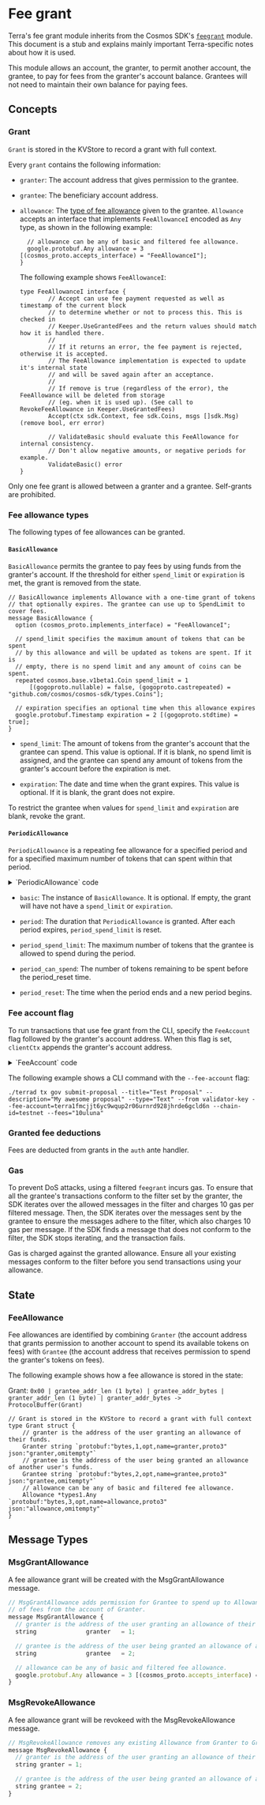 
# Fee grant

<Admonition type="info" icon="ℹ️">

Terra's fee grant module inherits from the Cosmos SDK's [`feegrant`](https://docs.cosmos.network/master/modules/feegrant/) module. This document is a stub and explains mainly important Terra-specific notes about how it is used.

</Admonition>

This module allows an account, the granter, to permit another account, the grantee, to pay for fees from the granter's account balance. Grantees will not need to maintain their own balance for paying fees.

## Concepts

### Grant

`Grant` is stored in the KVStore to record a grant with full context.

Every `grant` contains the following information:

- `granter`: The account address that gives permission to the grantee.
- `grantee`: The beneficiary account address.
- `allowance`: The [type of fee allowance](#fee-allowance-types) given to the grantee. `Allowance` accepts an interface that implements `FeeAllowanceI` encoded as `Any` type, as shown in the following example:

  ```
    // allowance can be any of basic and filtered fee allowance.
    google.protobuf.Any allowance = 3 [(cosmos_proto.accepts_interface) = "FeeAllowanceI"];
  }
  ```

  The following example shows `FeeAllowanceI`:

  ```
  type FeeAllowanceI interface {
          // Accept can use fee payment requested as well as timestamp of the current block
          // to determine whether or not to process this. This is checked in
          // Keeper.UseGrantedFees and the return values should match how it is handled there.
          //
          // If it returns an error, the fee payment is rejected, otherwise it is accepted.
          // The FeeAllowance implementation is expected to update it's internal state
          // and will be saved again after an acceptance.
          //
          // If remove is true (regardless of the error), the FeeAllowance will be deleted from storage
          // (eg. when it is used up). (See call to RevokeFeeAllowance in Keeper.UseGrantedFees)
          Accept(ctx sdk.Context, fee sdk.Coins, msgs []sdk.Msg) (remove bool, err error)

          // ValidateBasic should evaluate this FeeAllowance for internal consistency.
          // Don't allow negative amounts, or negative periods for example.
          ValidateBasic() error
  }
  ```

Only one fee grant is allowed between a granter and a grantee. Self-grants are prohibited.

### Fee allowance types

The following types of fee allowances can be granted.

#### `BasicAllowance`

`BasicAllowance` permits the grantee to pay fees by using funds from the granter's account. If the threshold for either `spend_limit` or `expiration` is met, the grant is removed from the state.

```
// BasicAllowance implements Allowance with a one-time grant of tokens
// that optionally expires. The grantee can use up to SpendLimit to cover fees.
message BasicAllowance {
  option (cosmos_proto.implements_interface) = "FeeAllowanceI";

  // spend_limit specifies the maximum amount of tokens that can be spent
  // by this allowance and will be updated as tokens are spent. If it is
  // empty, there is no spend limit and any amount of coins can be spent.
  repeated cosmos.base.v1beta1.Coin spend_limit = 1
      [(gogoproto.nullable) = false, (gogoproto.castrepeated) = "github.com/cosmos/cosmos-sdk/types.Coins"];

  // expiration specifies an optional time when this allowance expires
  google.protobuf.Timestamp expiration = 2 [(gogoproto.stdtime) = true];
}
```

- `spend_limit`: The amount of tokens from the granter's account that the grantee can spend. This value is optional. If it is blank, no spend limit is assigned, and the grantee can spend any amount of tokens from the granter's account before the expiration is met.

- `expiration`: The date and time when the grant expires. This value is optional. If it is blank, the grant does not expire.

To restrict the grantee when values for `spend_limit` and `expiration` are blank, revoke the grant.

#### `PeriodicAllowance`

`PeriodicAllowance` is a repeating fee allowance for a specified period and for a specified maximum number of tokens that can spent within that period.

<details> 
<summary> `PeriodicAllowance` code </summary>
<p>

```
// PeriodicAllowance extends Allowance to allow for both a maximum cap,
// as well as a limit per time period.
message PeriodicAllowance {
  option (cosmos_proto.implements_interface) = "FeeAllowanceI";

  // basic specifies a struct of `BasicAllowance`
  BasicAllowance basic = 1 [(gogoproto.nullable) = false];

  // period specifies the time duration in which period_spend_limit coins can
  // be spent before that allowance is reset
  google.protobuf.Duration period = 2 [(gogoproto.stdduration) = true, (gogoproto.nullable) = false];

  // period_spend_limit specifies the maximum number of coins that can be spent
  // in the period
  repeated cosmos.base.v1beta1.Coin period_spend_limit = 3
      [(gogoproto.nullable) = false, (gogoproto.castrepeated) = "github.com/cosmos/cosmos-sdk/types.Coins"];

  // period_can_spend is the number of coins left to be spent before the period_reset time
  repeated cosmos.base.v1beta1.Coin period_can_spend = 4
      [(gogoproto.nullable) = false, (gogoproto.castrepeated) = "github.com/cosmos/cosmos-sdk/types.Coins"];

  // period_reset is the time at which this period resets and a new one begins,
  // it is calculated from the start time of the first transaction after the
  // last period ended
  google.protobuf.Timestamp period_reset = 5 [(gogoproto.stdtime) = true, (gogoproto.nullable) = false];
}

// AllowedMsgAllowance creates allowance only for specified message types.
message AllowedMsgAllowance {
  option (gogoproto.goproto_getters)         = false;
  option (cosmos_proto.implements_interface) = "FeeAllowanceI";

  // allowance can be any of basic and filtered fee allowance.
  google.protobuf.Any allowance = 1 [(cosmos_proto.accepts_interface) = "FeeAllowanceI"];

  // allowed_messages are the messages for which the grantee has the access.
  repeated string allowed_messages = 2;
}

// Grant is stored in the KVStore to record a grant with full context
message Grant {
  // granter is the address of the user granting an allowance of their funds.
  string              granter   = 1;

  // grantee is the address of the user being granted an allowance of another user's funds.
  string              grantee   = 2;

```

</p>
</details>

- `basic`: The instance of `BasicAllowance`.  It is optional. If empty, the grant will have not have a `spend_limit` or `expiration`.

- `period`: The duration that `PeriodicAllowance` is granted. After each period expires, `period_spend_limit` is reset.

- `period_spend_limit`: The maximum number of tokens that the grantee is allowed to spend during the period.

- `period_can_spend`: The number of tokens remaining to be spent before the period_reset time.

- `period_reset`: The time when the period ends and a new period begins.

### Fee account flag

To run transactions that use fee grant from the CLI, specify the `FeeAccount` flag followed by the granter's account address. When this flag is set, `clientCtx` appends the granter's account address.

<details> 
<summary> `FeeAccount` code </summary>
<p>

```
if clientCtx.FeeGranter == nil || flagSet.Changed(flags.FlagFeeAccount) {
  granter, _ := flagSet.GetString(flags.FlagFeeAccount)

  if granter != "" {
    granterAcc, err := sdk.AccAddressFromBech32(granter)
    if err != nil {
      return clientCtx, err
    }

    clientCtx = clientCtx.WithFeeGranterAddress(granterAcc)
  }
}
```

```
package tx

import (
	"bufio"
	"errors"
	"fmt"
	"net/http"
	"os"

	"github.com/spf13/pflag"

	"github.com/cosmos/cosmos-sdk/client"
	"github.com/cosmos/cosmos-sdk/client/flags"
	"github.com/cosmos/cosmos-sdk/client/input"
	"github.com/cosmos/cosmos-sdk/crypto/keys/secp256k1"
	cryptotypes "github.com/cosmos/cosmos-sdk/crypto/types"
	sdk "github.com/cosmos/cosmos-sdk/types"
	sdkerrors "github.com/cosmos/cosmos-sdk/types/errors"
	"github.com/cosmos/cosmos-sdk/types/rest"
	"github.com/cosmos/cosmos-sdk/types/tx"
	"github.com/cosmos/cosmos-sdk/types/tx/signing"
	authsigning "github.com/cosmos/cosmos-sdk/x/auth/signing"
	authtx "github.com/cosmos/cosmos-sdk/x/auth/tx"
)

// GenerateOrBroadcastTxCLI will either generate and print and unsigned transaction
// or sign it and broadcast it returning an error upon failure.
func GenerateOrBroadcastTxCLI(clientCtx client.Context, flagSet *pflag.FlagSet, msgs ...sdk.Msg) error {
	txf := NewFactoryCLI(clientCtx, flagSet)
	return GenerateOrBroadcastTxWithFactory(clientCtx, txf, msgs...)
}

// GenerateOrBroadcastTxWithFactory will either generate and print and unsigned transaction
// or sign it and broadcast it returning an error upon failure.
func GenerateOrBroadcastTxWithFactory(clientCtx client.Context, txf Factory, msgs ...sdk.Msg) error {
	if clientCtx.GenerateOnly {
		return GenerateTx(clientCtx, txf, msgs...)
	}

	return BroadcastTx(clientCtx, txf, msgs...)
}

// GenerateTx will generate an unsigned transaction and print it to the writer
// specified by ctx.Output. If simulation was requested, the gas will be
// simulated and also printed to the same writer before the transaction is
// printed.
func GenerateTx(clientCtx client.Context, txf Factory, msgs ...sdk.Msg) error {
	if txf.SimulateAndExecute() {
		if clientCtx.Offline {
			return errors.New("cannot estimate gas in offline mode")
		}

		_, adjusted, err := CalculateGas(clientCtx.QueryWithData, txf, msgs...)
		if err != nil {
			return err
		}

		txf = txf.WithGas(adjusted)
		_, _ = fmt.Fprintf(os.Stderr, "%s\n", GasEstimateResponse{GasEstimate: txf.Gas()})
	}

	tx, err := BuildUnsignedTx(txf, msgs...)
	if err != nil {
		return err
	}

	json, err := clientCtx.TxConfig.TxJSONEncoder()(tx.GetTx())
	if err != nil {
		return err
	}

	return clientCtx.PrintString(fmt.Sprintf("%s\n", json))
}

// BroadcastTx attempts to generate, sign and broadcast a transaction with the
// given set of messages. It will also simulate gas requirements if necessary.
// It will return an error upon failure.
func BroadcastTx(clientCtx client.Context, txf Factory, msgs ...sdk.Msg) error {
	txf, err := PrepareFactory(clientCtx, txf)
	if err != nil {
		return err
	}

	if txf.SimulateAndExecute() || clientCtx.Simulate {
		_, adjusted, err := CalculateGas(clientCtx.QueryWithData, txf, msgs...)
		if err != nil {
			return err
		}

		txf = txf.WithGas(adjusted)
		_, _ = fmt.Fprintf(os.Stderr, "%s\n", GasEstimateResponse{GasEstimate: txf.Gas()})
	}

	if clientCtx.Simulate {
		return nil
	}

	tx, err := BuildUnsignedTx(txf, msgs...)
	if err != nil {
		return err
	}

	if !clientCtx.SkipConfirm {
		out, err := clientCtx.TxConfig.TxJSONEncoder()(tx.GetTx())
		if err != nil {
			return err
		}

		_, _ = fmt.Fprintf(os.Stderr, "%s\n\n", out)

		buf := bufio.NewReader(os.Stdin)
		ok, err := input.GetConfirmation("confirm transaction before signing and broadcasting", buf, os.Stderr)

		if err != nil || !ok {
			_, _ = fmt.Fprintf(os.Stderr, "%s\n", "cancelled transaction")
			return err
		}
	}

	tx.SetFeeGranter(clientCtx.GetFeeGranterAddress())
	err = Sign(txf, clientCtx.GetFromName(), tx, true)
	if err != nil {
		return err
	}

	txBytes, err := clientCtx.TxConfig.TxEncoder()(tx.GetTx())
	if err != nil {
		return err
	}

	// broadcast to a Tendermint node
	res, err := clientCtx.BroadcastTx(txBytes)
	if err != nil {
		return err
	}

	return clientCtx.PrintProto(res)
}

// WriteGeneratedTxResponse writes a generated unsigned transaction to the
// provided http.ResponseWriter. It will simulate gas costs if requested by the
// BaseReq. Upon any error, the error will be written to the http.ResponseWriter.
// Note that this function returns the legacy StdTx Amino JSON format for compatibility
// with legacy clients.
func WriteGeneratedTxResponse(
	ctx client.Context, w http.ResponseWriter, br rest.BaseReq, msgs ...sdk.Msg,
) {
	gasAdj, ok := rest.ParseFloat64OrReturnBadRequest(w, br.GasAdjustment, flags.DefaultGasAdjustment)
	if !ok {
		return
	}

	gasSetting, err := flags.ParseGasSetting(br.Gas)
	if rest.CheckBadRequestError(w, err) {
		return
	}

	txf := Factory{fees: br.Fees, gasPrices: br.GasPrices}.
		WithAccountNumber(br.AccountNumber).
		WithSequence(br.Sequence).
		WithGas(gasSetting.Gas).
		WithGasAdjustment(gasAdj).
		WithMemo(br.Memo).
		WithChainID(br.ChainID).
		WithSimulateAndExecute(br.Simulate).
		WithTxConfig(ctx.TxConfig).
		WithTimeoutHeight(br.TimeoutHeight)

	if br.Simulate || gasSetting.Simulate {
		if gasAdj < 0 {
			rest.WriteErrorResponse(w, http.StatusBadRequest, sdkerrors.ErrorInvalidGasAdjustment.Error())
			return
		}

		_, adjusted, err := CalculateGas(ctx.QueryWithData, txf, msgs...)
		if rest.CheckInternalServerError(w, err) {
			return
		}

		txf = txf.WithGas(adjusted)

		if br.Simulate {
			rest.WriteSimulationResponse(w, ctx.LegacyAmino, txf.Gas())
			return
		}
	}

	tx, err := BuildUnsignedTx(txf, msgs...)
	if rest.CheckBadRequestError(w, err) {
		return
	}

	stdTx, err := ConvertTxToStdTx(ctx.LegacyAmino, tx.GetTx())
	if rest.CheckInternalServerError(w, err) {
		return
	}

	output, err := ctx.LegacyAmino.MarshalJSON(stdTx)
	if rest.CheckInternalServerError(w, err) {
		return
	}

	w.Header().Set("Content-Type", "application/json")
	w.WriteHeader(http.StatusOK)
	_, _ = w.Write(output)
}

// BuildUnsignedTx builds a transaction to be signed given a set of messages. The
// transaction is initially created via the provided factory's generator. Once
// created, the fee, memo, and messages are set.
func BuildUnsignedTx(txf Factory, msgs ...sdk.Msg) (client.TxBuilder, error) {
	if txf.chainID == "" {
		return nil, fmt.Errorf("chain ID required but not specified")
	}

	fees := txf.fees

	if !txf.gasPrices.IsZero() {
		if !fees.IsZero() {
			return nil, errors.New("cannot provide both fees and gas prices")
		}

		glDec := sdk.NewDec(int64(txf.gas))

		// Derive the fees based on the provided gas prices, where
		// fee = ceil(gasPrice * gasLimit).
		fees = make(sdk.Coins, len(txf.gasPrices))

		for i, gp := range txf.gasPrices {
			fee := gp.Amount.Mul(glDec)
			fees[i] = sdk.NewCoin(gp.Denom, fee.Ceil().RoundInt())
		}
	}

	tx := txf.txConfig.NewTxBuilder()

	if err := tx.SetMsgs(msgs...); err != nil {
		return nil, err
	}

	tx.SetMemo(txf.memo)
	tx.SetFeeAmount(fees)
	tx.SetGasLimit(txf.gas)
	tx.SetTimeoutHeight(txf.TimeoutHeight())

	return tx, nil
}

// BuildSimTx creates an unsigned tx with an empty single signature and returns
// the encoded transaction or an error if the unsigned transaction cannot be
// built.
func BuildSimTx(txf Factory, msgs ...sdk.Msg) ([]byte, error) {
	txb, err := BuildUnsignedTx(txf, msgs...)
	if err != nil {
		return nil, err
	}

	// Create an empty signature literal as the ante handler will populate with a
	// sentinel pubkey.
	sig := signing.SignatureV2{
		PubKey: &secp256k1.PubKey{},
		Data: &signing.SingleSignatureData{
			SignMode: txf.signMode,
		},
		Sequence: txf.Sequence(),
	}
	if err := txb.SetSignatures(sig); err != nil {
		return nil, err
	}

	protoProvider, ok := txb.(authtx.ProtoTxProvider)
	if !ok {
		return nil, fmt.Errorf("cannot simulate amino tx")
	}
	simReq := tx.SimulateRequest{Tx: protoProvider.GetProtoTx()}

	return simReq.Marshal()
}

// CalculateGas simulates the execution of a transaction and returns the
// simulation response obtained by the query and the adjusted gas amount.
func CalculateGas(
	queryFunc func(string, []byte) ([]byte, int64, error), txf Factory, msgs ...sdk.Msg,
) (tx.SimulateResponse, uint64, error) {
	txBytes, err := BuildSimTx(txf, msgs...)
	if err != nil {
		return tx.SimulateResponse{}, 0, err
	}

	// TODO This should use the generated tx service Client.
	// https://github.com/cosmos/cosmos-sdk/issues/7726
	bz, _, err := queryFunc("/cosmos.tx.v1beta1.Service/Simulate", txBytes)
	if err != nil {
		return tx.SimulateResponse{}, 0, err
	}

	var simRes tx.SimulateResponse

	if err := simRes.Unmarshal(bz); err != nil {
		return tx.SimulateResponse{}, 0, err
	}

	return simRes, uint64(txf.GasAdjustment() * float64(simRes.GasInfo.GasUsed)), nil
}

// PrepareFactory ensures the account defined by ctx.GetFromAddress() exists and
// if the account number and/or the account sequence number are zero (not set),
// they will be queried for and set on the provided Factory. A new Factory with
// the updated fields will be returned.
func PrepareFactory(clientCtx client.Context, txf Factory) (Factory, error) {
	from := clientCtx.GetFromAddress()

	if err := txf.accountRetriever.EnsureExists(clientCtx, from); err != nil {
		return txf, err
	}

	initNum, initSeq := txf.accountNumber, txf.sequence
	if initNum == 0 || initSeq == 0 {
		num, seq, err := txf.accountRetriever.GetAccountNumberSequence(clientCtx, from)
		if err != nil {
			return txf, err
		}

		if initNum == 0 {
			txf = txf.WithAccountNumber(num)
		}

		if initSeq == 0 {
			txf = txf.WithSequence(seq)
		}
	}

	return txf, nil
}

// SignWithPrivKey signs a given tx with the given private key, and returns the
// corresponding SignatureV2 if the signing is successful.
func SignWithPrivKey(
	signMode signing.SignMode, signerData authsigning.SignerData,
	txBuilder client.TxBuilder, priv cryptotypes.PrivKey, txConfig client.TxConfig,
	accSeq uint64,
) (signing.SignatureV2, error) {
	var sigV2 signing.SignatureV2

	// Generate the bytes to be signed.
	signBytes, err := txConfig.SignModeHandler().GetSignBytes(signMode, signerData, txBuilder.GetTx())
	if err != nil {
		return sigV2, err
	}

	// Sign those bytes
	signature, err := priv.Sign(signBytes)
	if err != nil {
		return sigV2, err
	}

	// Construct the SignatureV2 struct
	sigData := signing.SingleSignatureData{
		SignMode:  signMode,
		Signature: signature,
	}

	sigV2 = signing.SignatureV2{
		PubKey:   priv.PubKey(),
		Data:     &sigData,
		Sequence: accSeq,
	}

	return sigV2, nil
}

func checkMultipleSigners(mode signing.SignMode, tx authsigning.Tx) error {
	if mode == signing.SignMode_SIGN_MODE_DIRECT &&
		len(tx.GetSigners()) > 1 {
		return sdkerrors.Wrap(sdkerrors.ErrNotSupported, "Signing in DIRECT mode is only supported for transactions with one signer only")
	}
	return nil
}

// Sign signs a given tx with a named key. The bytes signed over are canconical.
// The resulting signature will be added to the transaction builder overwriting the previous
// ones if overwrite=true (otherwise, the signature will be appended).
// Signing a transaction with mutltiple signers in the DIRECT mode is not supprted and will
// return an error.
// An error is returned upon failure.
func Sign(txf Factory, name string, txBuilder client.TxBuilder, overwriteSig bool) error {
	if txf.keybase == nil {
		return errors.New("keybase must be set prior to signing a transaction")
	}

	signMode := txf.signMode
	if signMode == signing.SignMode_SIGN_MODE_UNSPECIFIED {
		// use the SignModeHandler's default mode if unspecified
		signMode = txf.txConfig.SignModeHandler().DefaultMode()
	}
	if err := checkMultipleSigners(signMode, txBuilder.GetTx()); err != nil {
		return err
	}

	key, err := txf.keybase.Key(name)
	if err != nil {
		return err
	}
	pubKey := key.GetPubKey()
	signerData := authsigning.SignerData{
		ChainID:       txf.chainID,
		AccountNumber: txf.accountNumber,
		Sequence:      txf.sequence,
	}

	// For SIGN_MODE_DIRECT, calling SetSignatures calls setSignerInfos on
	// TxBuilder under the hood, and SignerInfos is needed to generated the
	// sign bytes. This is the reason for setting SetSignatures here, with a
	// nil signature.
	//
	// Note: this line is not needed for SIGN_MODE_LEGACY_AMINO, but putting it
	// also doesn't affect its generated sign bytes, so for the sake of simplicity,
	// it is placed here.
	sigData := signing.SingleSignatureData{
		SignMode:  signMode,
		Signature: nil,
	}
	sig := signing.SignatureV2{
		PubKey:   pubKey,
		Data:     &sigData,
		Sequence: txf.Sequence(),
	}
	var prevSignatures []signing.SignatureV2
	if !overwriteSig {
		prevSignatures, err = txBuilder.GetTx().GetSignaturesV2()
		if err != nil {
			return err
		}
	}
	if err := txBuilder.SetSignatures(sig); err != nil {
		return err
	}

	// Generate the bytes to be signed.
	bytesToSign, err := txf.txConfig.SignModeHandler().GetSignBytes(signMode, signerData, txBuilder.GetTx())
	if err != nil {
		return err
	}

	// Sign those bytes
	sigBytes, _, err := txf.keybase.Sign(name, bytesToSign)
	if err != nil {
		return err
	}

	// Construct the SignatureV2 struct
	sigData = signing.SingleSignatureData{
		SignMode:  signMode,
		Signature: sigBytes,
	}
	sig = signing.SignatureV2{
		PubKey:   pubKey,
		Data:     &sigData,
		Sequence: txf.Sequence(),
	}

	if overwriteSig {
		return txBuilder.SetSignatures(sig)
	}
	prevSignatures = append(prevSignatures, sig)
	return txBuilder.SetSignatures(prevSignatures...)
}

// GasEstimateResponse defines a response definition for tx gas estimation.
type GasEstimateResponse struct {
	GasEstimate uint64 `json:"gas_estimate" yaml:"gas_estimate"`
}

func (gr GasEstimateResponse) String() string {
	return fmt.Sprintf("gas estimate: %d", gr.GasEstimate)
}
```

```
func (w *wrapper) SetFeeGranter(feeGranter sdk.AccAddress) {
	if w.tx.AuthInfo.Fee == nil {
		w.tx.AuthInfo.Fee = &tx.Fee{}
	}

	w.tx.AuthInfo.Fee.Granter = feeGranter.String()

	// set authInfoBz to nil because the cached authInfoBz no longer matches tx.AuthInfo
	w.authInfoBz = nil
}
```

```
// Fee includes the amount of coins paid in fees and the maximum
// gas to be used by the transaction. The ratio yields an effective "gasprice",
// which must be above some miminum to be accepted into the mempool.
message Fee {
  // amount is the amount of coins to be paid as a fee
  repeated cosmos.base.v1beta1.Coin amount = 1
      [(gogoproto.nullable) = false, (gogoproto.castrepeated) = "github.com/cosmos/cosmos-sdk/types.Coins"];

  // gas_limit is the maximum gas that can be used in transaction processing
  // before an out of gas error occurs
  uint64 gas_limit = 2;

  // if unset, the first signer is responsible for paying the fees. If set, the specified account must pay the fees.
  // the payer must be a tx signer (and thus have signed this field in AuthInfo).
  // setting this field does *not* change the ordering of required signers for the transaction.
  string payer = 3;

  // if set, the fee payer (either the first signer or the value of the payer field) requests that a fee grant be used
  // to pay fees instead of the fee payer's own balance. If an appropriate fee grant does not exist or the chain does
  // not support fee grants, this will fail
  string granter = 4;
}
```

</p>
</details>

The following example shows a CLI command with the `--fee-account` flag:

```
./terrad tx gov submit-proposal --title="Test Proposal" --description="My awesome proposal" --type="Text" --from validator-key --fee-account=terra1fmcjjt6yc9wqup2r06urnrd928jhrde6gcld6n --chain-id=testnet --fees="10uluna"
```

### Granted fee deductions

Fees are deducted from grants in the `auth` ante handler.

### Gas

To prevent DoS attacks, using a filtered `feegrant` incurs gas. To ensure that all the grantee's transactions conform to the filter set by the granter, the SDK iterates over the allowed messages in the filter and charges 10 gas per filtered message. Then, the SDK iterates over the messages sent by the grantee to ensure the messages adhere to the filter, which also charges 10 gas per message. If the SDK finds a message that does not conform to the filter, the SDK stops iterating, and the transaction fails.

<Admonition type="caution" icon="☢️">

Gas is charged against the granted allowance. Ensure all your existing messages conform to the filter before you send transactions using your allowance.

</Admonition>

## State

### FeeAllowance

Fee allowances are identified by combining `Granter` (the account address that grants permission to another account to spend its available tokens on fees) with `Grantee` (the account address that receives permission to spend the granter's tokens on fees).

The following example shows how a fee allowance is stored in the state:

Grant: `0x00 | grantee_addr_len (1 byte) | grantee_addr_bytes | granter_addr_len (1 byte) | granter_addr_bytes -> ProtocolBuffer(Grant)`

```
// Grant is stored in the KVStore to record a grant with full context
type Grant struct {
	// granter is the address of the user granting an allowance of their funds.
	Granter string `protobuf:"bytes,1,opt,name=granter,proto3" json:"granter,omitempty"`
	// grantee is the address of the user being granted an allowance of another user's funds.
	Grantee string `protobuf:"bytes,2,opt,name=grantee,proto3" json:"grantee,omitempty"`
	// allowance can be any of basic and filtered fee allowance.
	Allowance *types1.Any `protobuf:"bytes,3,opt,name=allowance,proto3" json:"allowance,omitempty"`
}
```

## Message Types

### MsgGrantAllowance

A fee allowance grant will be created with the MsgGrantAllowance message.

```js
// MsgGrantAllowance adds permission for Grantee to spend up to Allowance
// of fees from the account of Granter.
message MsgGrantAllowance {
  // granter is the address of the user granting an allowance of their funds.
  string              granter   = 1;

  // grantee is the address of the user being granted an allowance of another user's funds.
  string              grantee   = 2;

  // allowance can be any of basic and filtered fee allowance.
  google.protobuf.Any allowance = 3 [(cosmos_proto.accepts_interface) = "FeeAllowanceI"];
}
```

### MsgRevokeAllowance

A fee allowance grant will be revokeed with the MsgRevokeAllowance message.

```js
// MsgRevokeAllowance removes any existing Allowance from Granter to Grantee.
message MsgRevokeAllowance {
  // granter is the address of the user granting an allowance of their funds.
  string granter = 1;

  // grantee is the address of the user being granted an allowance of another user's funds.
  string grantee = 2;
}
```
